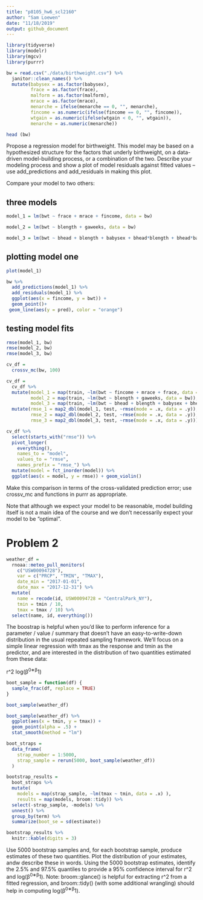 ```yaml
---
title: "p8105_hw6_scl2160"
author: "Sam Loewen"
date: "11/18/2019"
output: github_document
---
```


```r
library(tidyverse)
library(modelr)
library(mgcv)
library(purrr)
```

```r
bw = read.csv("./data/birthweight.csv") %>% 
  janitor::clean_names() %>% 
  mutate(babysex = as.factor(babysex),
         frace = as.factor(frace),
         malform = as.factor(malform),
         mrace = as.factor(mrace),
         menarche = ifelse(menarche == 0, "", menarche),
         fincome = as.numeric(ifelse(fincome == 0, "", fincome)),
         wtgain = as.numeric(ifelse(wtgain < 0, "", wtgain)),
         menarche = as.numeric(menarche))

head (bw)
```


Propose a regression model for birthweight. This model may be based on a hypothesized structure for the factors that underly birthweight, on a data-driven model-building process, or a combination of the two. Describe your modeling process and show a plot of model residuals against fitted values – use add_predictions and add_residuals in making this plot.

Compare your model to two others:

## three models

```r
model_1 = lm(bwt ~ frace + mrace + fincome, data = bw)

model_2 = lm(bwt ~ blength + gaweeks, data = bw)

model_3 = lm(bwt ~ bhead + blength + babysex + bhead*blength + bhead*babysex + blength*babysex + bhead*blength*babysex, data = bw)
```

## plotting model one

```r
plot(model_1)

bw %>% 
  add_predictions(model_1) %>% 
  add_residuals(model_1) %>% 
  ggplot(aes(x = fincome, y = bwt)) +
  geom_point()+
 geom_line(aes(y = pred), color = "orange")
```

## testing model fits

```r
rmse(model_1, bw)
rmse(model_2, bw)
rmse(model_3, bw)
```

```r
cv_df = 
  crossv_mc(bw, 100) 

cv_df = 
  cv_df %>% 
  mutate(model_1 = map(train, ~lm(bwt ~ fincome + mrace + frace, data = bw)), 
         model_2 = map(train, ~lm(bwt ~ blength + gaweeks, data = bw)),
         model_3 = map(train, ~lm(bwt ~ bhead + blength + babysex + bhead*blength + bhead*babysex + blength*babysex + bhead*blength*babysex, data = bw))) %>% 
  mutate(rmse_1 = map2_dbl(model_1, test, ~rmse(mode = .x, data = .y)),
         rmse_2 = map2_dbl(model_2, test, ~rmse(mode = .x, data = .y)),
         rmse_3 = map2_dbl(model_3, test, ~rmse(mode = .x, data = .y)))

cv_df %>% 
  select(starts_with("rmse")) %>% 
  pivot_longer(
    everything(),
    names_to = "model", 
    values_to = "rmse",
    names_prefix = "rmse_") %>% 
  mutate(model = fct_inorder(model)) %>% 
  ggplot(aes(x = model, y = rmse)) + geom_violin()

```

Make this comparison in terms of the cross-validated prediction error; use crossv_mc and functions in purrr as appropriate.

Note that although we expect your model to be reasonable, model building itself is not a main idea of the course and we don’t necessarily expect your model to be “optimal”.


# Problem 2

```r
weather_df = 
  rnoaa::meteo_pull_monitors(
    c("USW00094728"),
    var = c("PRCP", "TMIN", "TMAX"), 
    date_min = "2017-01-01",
    date_max = "2017-12-31") %>%
  mutate(
    name = recode(id, USW00094728 = "CentralPark_NY"),
    tmin = tmin / 10,
    tmax = tmax / 10) %>%
  select(name, id, everything())
```

The boostrap is helpful when you’d like to perform inference for a parameter / value / summary that doesn’t have an easy-to-write-down distribution in the usual repeated sampling framework. We’ll focus on a simple linear regression with tmax as the response and tmin as the predictor, and are interested in the distribution of two quantities estimated from these data:

r^2
log(β^0∗β^1)

```r
boot_sample = function(df) {
  sample_frac(df, replace = TRUE)
}

boot_sample(weather_df)

boot_sample(weather_df) %>% 
  ggplot(aes(x = tmin, y = tmax)) + 
  geom_point(alpha = .5) +
  stat_smooth(method = "lm")

boot_straps = 
  data_frame(
    strap_number = 1:5000,
    strap_sample = rerun(5000, boot_sample(weather_df))
  )

bootstrap_results = 
  boot_straps %>% 
  mutate(
    models = map(strap_sample, ~lm(tmax ~ tmin, data = .x) ),
    results = map(models, broom::tidy)) %>% 
  select(-strap_sample, -models) %>% 
  unnest() %>% 
  group_by(term) %>% 
  summarize(boot_se = sd(estimate))

bootstrap_results %>% 
  knitr::kable(digits = 3)
```

Use 5000 bootstrap samples and, for each bootstrap sample, produce estimates of these two quantities. Plot the distribution of your estimates, andw describe these in words. Using the 5000 bootstrap estimates, identify the 2.5% and 97.5% quantiles to provide a 95% confidence interval for r^2 and log(β^0∗β^1). Note: broom::glance() is helpful for extracting r^2 from a fitted regression, and broom::tidy() (with some additional wrangling) should help in computing log(β^0∗β^1).










